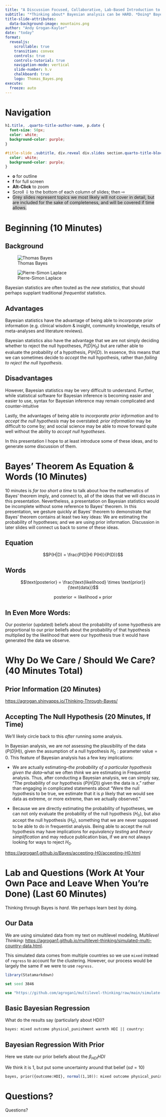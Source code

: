 ```yaml
---
title: "A Discussion Focused, Collaborative, Lab-Based Introduction to Bayesian Statistics"
subtitle: "*Thinking about* Bayesian analysis can be HARD. *Doing* Bayesian analysis can be EASY! 'Fail Frequently! Fail Forward!'"
title-slide-attributes:  
  data-background-image: mountains.png
author: "Andy Grogan-Kaylor"
date: "today"
format: 
  revealjs:
    scrollable: true
    transition: convex
    controls: true
    controls-tutorial: true
    navigation-mode: vertical
    slide-number: h.v
    chalkboard: true
    logo: Thomas_Bayes.png
execute: 
  freeze: auto
---
```


# Navigation {.smaller}

```css

h1.title, .quarto-title-author-name, p.date {
  font-size: 50px;
  color: white;
  background-color: purple; 
}

#title-slide .subtitle, div.reveal div.slides section.quarto-title-block .subtitle {
  color: white;
  background-color: purple; 
}

```

* **o** for outline
* **f** for full screen
* **Alt-Click** to zoom
* Scroll &#8681; to the bottom of each column of slides; then &#8680;
* <span style="background-color: lightgrey;">Grey slides represent topics we most likely will not cover in detail, but are included for the sake of completeness, and will be covered if time allows.</span> 

# Beginning (10 Minutes)

## Background

::: {layout="[1,1]" layout-valign="bottom"}
![Thomas Bayes](Thomas_Bayes.png)

![Pierre-Simon Laplace](Laplace_Pierre-Simon.png)
:::

Bayesian statistics are often touted as the *new statistics*, that should perhaps supplant traditional *frequentist* statistics. 

## Advantages {.smaller}

Bayesian statistics have the advantage of being able to incorporate prior information (e.g. clinical wisdom & insight, community knowledge, results of meta-analyses and literature reviews). 

Bayesian statistics also have the advantage that we are not simply deciding whether to reject the null hypotheses, $P(D|H_0)$ but are rather able to evaluate the probability of a hypothesis, $P(H|D)$. In essence, this means that we can sometimes decide to *accept* the null hypothesis, rather than *failing to reject the null hypothesis*.

## Disadvantages {.smaller}

However, Bayesian statistics may be very difficult to understand. Further, while statistical software for Bayesian inference is becoming easier and easier to use, syntax for Bayesian inference may remain complicated and counter-intuitive 

::: {.fragment .highlight-red}
Lastly, the advantages of being able to *incorporate prior information* and to *accept the null hypothesis* may be overstated: *prior information* may be difficult to come by; and social science may be able to move forward quite well without the ability to *accept null hypotheses*.
:::

In this presentation I hope to at least introduce some of these ideas, and to generate some discussion of them. 

# Bayes' Theorem As Equation & Words (10 Minutes) {.smaller background-color="lightgrey"}

10 minutes is *far too short a time* to talk about how the mathematics of Bayes' theorem imply, and connect to, all of the ideas that we will discuss in this presentation. Nevertheless, a presentation on Bayesian statistics would be incomplete without some reference to Bayes' theorem. In this presentation, we gesture quickly at Bayes' theorem to demonstrate that Bayes' theorem contains at least two key ideas: We are estimating the probability of hypotheses; and we are using prior information. Discussion in later slides will connect us back to some of these ideas. 

## Equation {background-color="lightgrey"}

$$P(H|D) = \frac{P(D|H) P(H)}{P(D)}$$ 

## Words {background-color="lightgrey"}

$$\text{posterior} = \frac{\text{likelihood} \times \text{prior}}{\text{data}}$$

$$\text{posterior} \propto \text{likelihood} \times \text{prior}$$ 

## In Even More Words: {background-color="lightgrey"}

Our posterior (updated) beliefs about the probability of some hypothesis are proportional to our prior beliefs about the probability of that hypothesis multiplied by the likelihood that were our hypothesis true it would have generated the data we observe.

# Why Do We Care / Should We Care? (40 Minutes Total)

## Prior Information (20 Minutes)

[https://agrogan.shinyapps.io/Thinking-Through-Bayes/](https://agrogan.shinyapps.io/Thinking-Through-Bayes/)

## Accepting The Null Hypothesis (20 Minutes, If Time) {.smaller background-color="lightgrey"}

::: {.fragment .highlight-red}
We'll likely circle back to this *after* running some analysis.
:::

In Bayesian analysis, we are *not* assessing the plausibility of the data ($P(D|H)$), given the assumption of a null hypothesis $H_0: \text{parameter value} = 0$. This feature of Bayesian analysis has a few key implications:

* We are actually estimating--*the probability of a particular hypothesis given the data*--what we often *think* we are estimating in Frequentist analysis. Thus, after conducting a Bayesian analysis, we can simply say, "The probability of our hypothesis ($P(H|D)$) given the data is *x*," rather than engaging in complicated statements about "Were the null hypothesis to be true, we estimate that it is *p* likely that we would see data as extreme, or more extreme, than we actually observed."
    
* Because we are directly estimating the probability of hypotheses, we can not only evaluate the probability of the null hypothesis ($H_0$), but also accept the null hypothesis ($H_0$), something that we are never supposed to be able to do in frequentist analysis. Being able to accept the null hypothesis may have implications for *equivalency testing* and *theory simplification* and may reduce publication bias, if we are not always looking for ways to reject $H_0$.
    
[https://agrogan1.github.io/Bayes/accepting-H0/accepting-H0.html](https://agrogan1.github.io/Bayes/accepting-H0/accepting-H0.html)
    
# Lab and Questions (Work At Your Own Pace and Leave When You're Done) (Last 60 Minutes)

Thinking through Bayes is *hard*. We perhaps learn best by doing.

## Our Data {.smaller}

We are using simulated data from my text on multilevel modeling, *Multilevel Thinking*: [https://agrogan1.github.io/multilevel-thinking/simulated-multi-country-data.html](https://agrogan1.github.io/multilevel-thinking/simulated-multi-country-data.html).

This simulated data comes from multiple countries so we use `mixed` instead of `regress` to account for the clustering. However, our process would be largely the same if we were to use `regress.`

```r

library(Statamarkdown)

```

```stata

set seed 3846

use "https://github.com/agrogan1/multilevel-thinking/raw/main/simulate-and-analyze-multilevel-data/simulated_multilevel_data.dta"

```

## Basic Bayesian Regression {.smaller}

What do the results say (particularly about HDI)?

```stata

bayes: mixed outcome physical_punishment warmth HDI || country:

```

## Bayesian Regression With Prior {.smaller}

Here we state our prior beliefs about the $\beta_{HDI} HDI$

We think it is 1, but put some uncertainty around that belief ($sd = 10$)

```stata

bayes, prior({outcome:HDI}, normal(1,10)): mixed outcome physical_punishment warmth HDI || country: 

```

# Questions? {background-color="black"}

::: {.r-fit-text}
Questions?
:::




